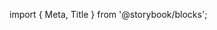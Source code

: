 ﻿import { Meta, Title } from '@storybook/blocks';

<Meta of={MetadataTileStories} />

<Title />

Metadata to be displayed along with `Tiles`.

## Source

https://github.com/rdkcentral/Lightning-UI-Components/blob/develop/packages/@lightningjs/ui-components/src/components/MetadataTile/MetadataTile.js

## Usage

MetadataTile can be used with title (text), details (inline content) or description (text), and/or a logo.

```js
import { MetadataTile } from '@lightningjs/ui-components';
import lightningbolt from '../../assets/images/ic_lightning_white_32.png';
import circle from '../../assets/images/circle.svg';

class Example extends lng.Component {
  static _template() {
    return {
      MetadataTile: {
        type: MetadataTile,
        w: 400,
        h: 300,
        title: 'Title',
        details: [
          '94%',
          {
            icon: lightningbolt,
            style: { color: getHexColor('00ff00') },
            title: 'Green Lightning Bolt'
          },
          '86%',
          {
            icon: 'http://myriad.merlin.comcast.com/select/logo?entityId=8527084350383982239&width=32&height=&ratio=1x1&trim=false',
            title: 'Rotten Tomatoes rating'
          }
        ],
        logo: circle,
        logoWidth: 32,
        logoHeight: 32
      }
    };
  }
}
```

## API

### Properties

| name         | type           | required             | default   | description                                                             |
| ------------ | -------------- | -------------------- | --------- | ----------------------------------------------------------------------- |
| description  | string         | false                | undefined | description text to place under title (hides details)                   |
| details      | inline content | false                | undefined | relevant content data in the middle (hidden if description is provided) |
| logo         | string         | false                | undefined | logo to display at bottom of component                                  |
| logoHeight   | number         | true (if using logo) | undefined | height of logo                                                          |
| logoPosition | string         | false                | 'right'   | which side to place logo (`right` or `left`)                            |
| logoTitle    | string         | true (if using logo) | undefined | title of logo to use for announcer                                      |
| logoWidth    | number         | true (if using logo) | undefined | width of logo                                                           |
| title        | string         | false                | undefined | first line or headline of the content                                   |

### Style Properties

| name                 | type             | description                                                     |
| -------------------- | ---------------- | --------------------------------------------------------------- |
| descriptionTextStyle | string \| object | text style for description                                      |
| fadeWidth            | number           | width of fade applied to second line if text encroaches on logo |
| logoHeight           | number           | height for logo                                                 |
| logoPadding          | number           | spacing between logo and secondLine                             |
| logoWidth            | number           | width for logo                                                  |
| detailsTextStyle     | string \| object | text style for details                                          |
| titleTextStyle       | string \| object | text style for title                                            |
